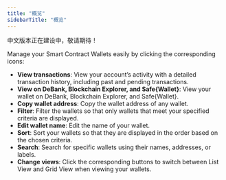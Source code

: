 ```yaml
---
title: "概览"
sidebarTitle: "概览"
---
```


<Warning>中文版本正在建设中，敬请期待！</Warning>

Manage your Smart Contract Wallets easily by clicking the corresponding icons:

- **View transactions**: View your account’s activity with a detailed transaction history, including past and pending transactions.
- **View on DeBank, Blockchain Explorer, and Safe&#123;Wallet&#125;**: View your wallet on DeBank, Blockchain Explorer, and Safe&#123;Wallet&#125;.
- **Copy wallet address**: Copy the wallet address of any wallet.
- **Filter**: Filter the wallets so that only wallets that meet your specified criteria are displayed.
- **Edit wallet name**: Edit the name of your wallet.
- **Sort**: Sort your wallets so that they are displayed in the order based on the chosen criteria.
- **Search**: Search for specific wallets using their names, addresses, or labels.
- **Change views**: Click the corresponding buttons to switch between List View and Grid View when viewing your wallets.